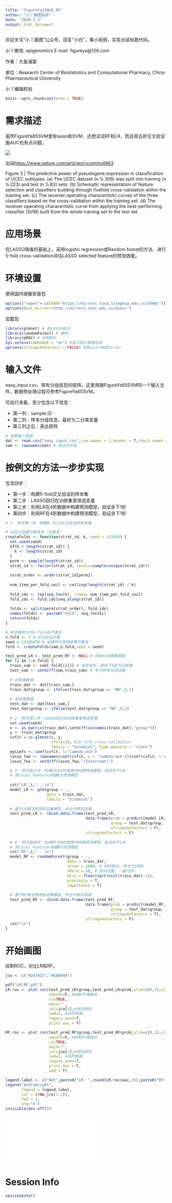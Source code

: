 ```yaml
---
title: "FigureYa159LR_RF"
author: "小丫画图出品"
date: "2020-2-2"
output: html_document
---
```

欢迎关注“小丫画图”公众号，回复“小白”，看小视频，实现点鼠标跑代码。

小丫微信: epigenomics  E-mail: figureya@126.com

作者：大鱼海棠

单位：Research Center of Biostatistics and Computational Pharmacy, China Pharmaceutical University

小丫编辑校验

```r
knitr::opts_chunk$set(echo = TRUE)
```

# 需求描述

虽然FigureYa65SVM里有lasso和SVM，还想试试RF和LR，而且用五折交叉验证画AUC也有点问题。

![](example.png)

出自<https://www.nature.com/articles/ncomms4963>

Figure 3 | The predictive power of pseudogene expression in classification of UCEC subtypes. (a) The UCEC dataset (n 1⁄4 306) was split into training (n 1⁄4 223) and test (n 1⁄4 83) sets. (b) Schematic representation of feature selection and classifiers building through fivefold cross-validation within the training set. (c) The receiver operating characertistic curves of the three classifiers based on the cross-validation within the training set. (d) The receiver operating characertistic curve from applying the best-performing classifier (SVM) built from the whole training set to the test set.

# 应用场景

在LASSO降维的基础上，采用logistic regression或Random forest的方法，进行5-fold cross-validation评估LASSO selected feature的预测效能。

# 环境设置

使用国内镜像安装包

```r
options("repos"= c(CRAN="https://mirrors.tuna.tsinghua.edu.cn/CRAN/"))
options(BioC_mirror="http://mirrors.ustc.edu.cn/bioc/")
```

加载包

```r
library(glmnet) # 做LASSO和LR
library(randomForest) # 做RF
library(pROC) # 绘制ROC
Sys.setenv(LANGUAGE = "en") #显示英文报错信息
options(stringsAsFactors = FALSE) #禁止chr转成factor
```

# 输入文件

easy_input.csv，带有分组信息的矩阵，这里用跟FigureYa65SVM同一个输入文件，数据预处理过程可参考FigureYa65SVM。

可自行准备，至少包含以下信息：

- 第一列：sample ID
- 第二列：样本分组信息，最好为二分类变量
- 第三列之后：表达矩阵

```r
# 加载输入数据
dat <- read.csv("easy_input.csv",row.names = 1,header = T,check.names = F,stringsAsFactors = F) 
sam <- rownames(dat) # 取出样本名
```

# 按例文的方法一步步实现

包含四步：

- 第一步：构建5-fold交叉验证的样本集
- 第二步：LASSO回归在训练集里筛选变量
- 第三步：利用LR在4折数据中构建预测模型，验证余下1折
- 第四步：利用RF在4折数据中构建预测模型，验证余下1折

```r
# 1. 例文第一步：构建5-fold交叉验证的样本集

# 自定义函数分割样本（无重复）
createFolds <- function(strat_id, k, seed = 123456) {
  set.seed(seed)
  if(k > length(strat_id)) {
    k <- length(strat_id)
  }	
  perm <- sample(length(strat_id))
  strat_id <- factor(strat_id, levels=sample(unique(strat_id)))
  
  strat_order <- order(strat_id[perm])
  
  num_item_per_fold_ceil <- ceiling(length(strat_id) / k)
  
  fold_ids <- rep(seq_len(k), times= num_item_per_fold_ceil)
  fold_ids <- fold_ids[seq_along(strat_id)]
  
  folds <- split(perm[strat_order], fold_ids)
  names(folds) <- paste0("Fold", seq_len(k))	
  return(folds)
}

# 样本随机分为5-fold且不重复
n.fold <- 5 # 交叉验证次数
seed = 12345678 # 设置种子使得结果可重复
fold <- createFolds(sam,n.fold,seed = seed)

test_pred_LR <- test_pred_RF <- NULL # 初始化结果数据框
for (i in 1:n.fold) {
  train_sam <- sam[-fold[[i]]] # 去除该折，即余下4折为训练集
  test_sam <- setdiff(sam,train_sam) # 余下样本为测试集
  
  # 训练集数据
  train_dat <- dat[train_sam,]
  train_dat$group <- ifelse(train_dat$group == "NR",0,1)
  
  # 验证集数据
  test_dat <- dat[test_sam,]
  test_dat$group <- ifelse(test_dat$group == "NR",0,1)
  
  # 2. 例文第二步：LASSO回归在训练集里筛选变量
  set.seed(seed)
  x <- as.matrix(train_dat[,setdiff(colnames(train_dat),"group")])
  y <- train_dat$group
  cvfit = cv.glmnet(x, y, 
                    nfold=10, #10-fold cross-validation
                    family = "binomial", type.measure = "class")
  myCoefs <- coef(cvfit, s="lambda.min")
  lasso_fea <- rownames(coef(cvfit, s = 'lambda.min'))[coef(cvfit, s = 'lambda.min')[,1]!= 0] # 提出系数非0的变量
  lasso_fea <- setdiff(lasso_fea,"(Intercept)")

  # 3. 例文第三步：利用LR在4折数据中构建预测模型，验证余下1折
  # 用lasso features构建LR预测模型
  
  cat("LR",i,"...\n")
  model_LR <- glm(group ~ ., 
                  data = train_dat, 
                  family = "binomial")
  
  # 基于LR算法预测验证集概率，并合并真实结果
  test_pred_LR <- rbind.data.frame(test_pred_LR,
                                   data.frame(prob = predict(model_LR, newdata = test_dat,type="response"),
                                              group = test_dat$group,
                                              stringsAsFactors = F),
                                   stringsAsFactors = F)
       
  # 4. 例文第四步：利用RF在4折数据中构建预测模型，验证余下1折
  # 用lasso features构建RF预测模型
  cat("RF",i,"...\n")
  model_RF <- randomForest(group ~ ., 
                           data = train_dat,
                           ntree = 1000, # 树的数目，例文为1000
                           nPerm = 50, # 扰动次数，一般为50
                           mtry = floor(sqrt(ncol(train_dat)-1)), 
                           proximity = T,
                           importance = T)
  
  # 基于RF算法预测验证集概率，并合并真实结果
  test_pred_RF <- rbind.data.frame(test_pred_RF,
                                   data.frame(prob = predict(model_RF, newdata = test_dat,type="response"),
                                              group = test_dat$group,
                                              stringsAsFactors = F),
                                   stringsAsFactors = F)  
  cat("\n")
}
```

# 开始画图

绘制ROC，对比LR和RF。

```r
jco <- c("#2874C5","#EABF00")

pdf("LR_RF.pdf")
LR.roc <- plot.roc(test_pred_LR$group,test_pred_LR$prob,ylim=c(0,1),xlim=c(1,0),
                   smooth=F, #绘制平滑曲线
                   ci=TRUE, 
                   main="",
                   col=jco[1],#线的颜色
                   lwd=2, #线的粗细
                   legacy.axes=T,
                   print.auc = F)

RF.roc <- plot.roc(test_pred_RF$group,test_pred_RF$prob,ylim=c(0,1),xlim=c(1,0),
                   smooth=F, #绘制平滑曲线
                   ci=TRUE, 
                   main="",
                   col=jco[2],#线的颜色
                   lwd=2, #线的粗细
                   legacy.axes=T,
                   print.auc = F,
                   add = T)

legend.label <- c("AUC",paste0("LR: ",round(LR.roc$auc,3)),paste0("RF: ",round(RF.roc$auc,3)))
legend("bottomright", 
       legend = legend.label,
       col = c(NA,jco[1:2]),
       lwd = 2,
       bty="n")
invisible(dev.off())
```

![](LR_RF.pdf)

# Session Info

```r
sessionInfo()
```